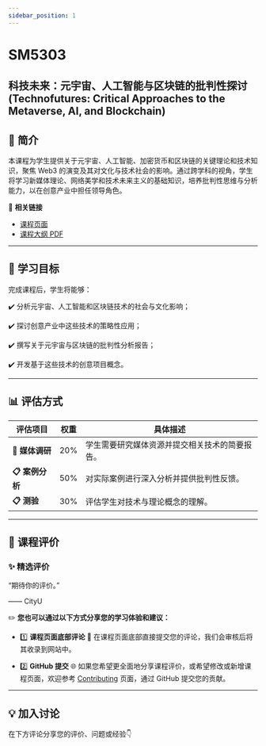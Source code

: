 ```yaml
---
sidebar_position: 1
---
```


# SM5303
## 科技未来：元宇宙、人工智能与区块链的批判性探讨 (Technofutures: Critical Approaches to the Metaverse, AI, and Blockchain)

## **📘 简介**
本课程为学生提供关于元宇宙、人工智能、加密货币和区块链的关键理论和技术知识，聚焦 Web3 的演变及其对文化与技术社会的影响。通过跨学科的视角，学生将学习新媒体理论、网络美学和技术未来主义的基础知识，培养批判性思维与分析能力，以在创意产业中担任领导角色。

🔗 **相关链接**
- [课程页面](https://www.cityu.edu.hk/catalogue/pg/202526/course/SM5303.htm)
- [课程大纲 PDF](https://www.cityu.edu.hk/catalogue/pg/202526/course/SM5303.pdf)

---

## **🎯 学习目标**

完成课程后，学生将能够：

✔️ 分析元宇宙、人工智能和区块链技术的社会与文化影响；

✔️ 探讨创意产业中这些技术的策略性应用；

✔️ 撰写关于元宇宙与区块链的批判性分析报告；

✔️ 开发基于这些技术的创意项目概念。

---

## **📊 评估方式**

| **评估项目**          | **权重** | **具体描述**                                                                                       |
|----------------------|---------|---------------------------------------------------------------------------------------------------|
| **📂 媒体调研**       | 20%      | 学生需要研究媒体资源并提交相关技术的简要报告。                                                         |
| **📋 案例分析**       | 50%      | 对实际案例进行深入分析并提供批判性反馈。                                                              |
| **📋 测验**           | 30%      | 评估学生对技术与理论概念的理解。                                                                      |

---

## **💬 课程评价**

### ✨ **精选评价**
<div className={commentStyles.commentBox}>
    <p className={commentStyles.commentText}>
        “期待你的评价。”
    </p>
    <p className={commentStyles.commentAuthor}>—— CityU</p>
</div>

✏️ **您也可以通过以下方式分享您的学习体验和建议：**

- 1️⃣ **课程页面底部评论**
💬 在课程页面底部直接提交您的评论，我们会审核后将其收录到网站中。

- 2️⃣ **GitHub 提交**
🌐 如果您希望更全面地分享课程评价，或希望修改或新增课程页面，欢迎参考 [Contributing](/contributing) 页面，通过 GitHub 提交您的贡献。

---

## **💡 加入讨论**

在下方评论分享您的评价、问题或经验👇
<Utterances />